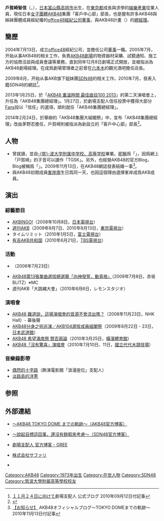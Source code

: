 {{multiple issues|
{{Notability Unreferenced|time=2019-02-20T01:22:06+00:00}}
{{blpsources|time=2019-02-20T01:22:06+00:00}}
{{primarysources|time=2019-02-20T01:22:06+00:00}}
{{更新|time=2019-02-15T20:49:01+00:00}}
}}
{{藝人
|姓名 = 戶賀崎智信<br/>{{lang|ja|とがさきとものぶ}}
|原名 = {{lang|ja|戸賀崎智信}}
|羅馬拼音 = Togasaki Tomonobu
|類型 = 幕後
|國籍 = {{JPN}}
|出生日期 = {{birth date and age|1973|11|15}}<br/>[[日本|日本]][[富山縣|富山縣]][[高岡市|高岡市]]
|逝世日期 = 
|逝世地點 = 
|職業 = [[AKB48|AKB48]]客戶中心部部長
|配偶 = {{marriage|已婚|2009}}
|出道日期 = 2005年12月8日
|經紀公司 = [[AKS|AKS]]
|相關團體 = [[AKB48|AKB48]]、[[SDN48|SDN48]]、[[SKE48|SKE48]]、[[NMB48|NMB48]]、[[HKT48|HKT48]]
}}
'''戶賀崎智信'''（{{lang-ja|戸賀崎 智信}}，{{bd|1973年|11月15日}}），[[日本|日本]][[富山縣|富山縣]][[高岡市|高岡市]]出生，在[[東京都|東京都]]成長與求學的[[娛樂|娛樂產業]]從業人員，現任日本[[女子團體|女子團體]][[AKB48|AKB48]]集團「客戶中心部」部長，也是握有許多AKB48與姊妹團體成員經紀權的[[office48|office48]][[經紀公司|經紀公司]][[董事|董事]]，與AKB48計畫（{{lang|ja|AKB48プロジェクト}}）的[[總經理|總經理]]。

==簡歷==
2004年7月13日，成立[[office48|office48]]經紀公司，並擔任公司[[董事|董事]]一職。2005年7月，开始从事AKB48的相关工作，負責[[AKB48劇場|AKB48劇場]]的物資器材采購、試鏡通知、施工方的協商洽談與成員會議等業務，直到同年12月8日劇場正式開放，並被指派為AKB48劇場經理。在成爲劇場管理者之前曾在[[六本木|六本木]]的觀光酒吧擔任店長。

2009年8月，开始从事AKB旗下姐妹團[[SDN48|SDN48]]的相关工作。2010年7月，發表入籍SDN48的網誌<ref>[http://gree.jp/gekijyo_shihainin/blog/entry/495062392 １１月２４日に向けて]劇場支配人 公式ブログ 2010年09月12日付記事</ref>。

2013年1月25日，於「[[AKB48_重溫時間_最佳曲目100_2013|AKB48 重溫時間 最佳曲目100 2013]]」的第二天演唱會上，升任為「AKB48集團總經理」。1月27日，於劇場支配人信任投票中獲得大部分[[愛好者|Fans]]投以「信任」的選項，順利就任「AKB48集團總經理」。

2014年2月24日，於{{link-ja|Zepp DiverCity Tokyo|Zepp}}舉辦的「AKB48集團大組閣祭」中，宣布「AKB48集團總經理」改由茅野忍擔任，戶賀崎則被指派為新設立的「客戶中心部」部長<ref>{{cite web |url=http://www.akb48.co.jp/page/daisokaku/staff.php |script-title=ja:スタッフ人事 |publisher=AKB48官方網站 |language=ja |date=2014-02-24 |accessdate=2014-02-26 |archive-date=2014-03-03 |archive-url=https://web.archive.org/web/20140303105826/http://www.akb48.co.jp/page/daisokaku/staff.php |dead-url=no }}</ref>。

== 人物 ==
* 曾就讀{{link-ja|筑波大學附屬小學|筑波大学附属小学校}}，並自[[筑波大学附属中学校、高等学校|-{筑}-波大学附属中学校、高等学校]]畢業。[[昵稱|昵稱]]爲「{{lang|ja|トガちゃん}}」，因爲網上「戸賀崎」的子音可以讀作「TGSK」。另外，也經營AKB48的官方Blog，Blog被稱爲「{{lang|ja|トガブロ}}」。2009年11月13日，在AKB48網誌發表結婚一事<ref>[http://ameblo.jp/akihabara48/entry-10705812928.html 【お知らせ】] {{Wayback|url=http://ameblo.jp/akihabara48/entry-10705812928.html |date=20101116165438 }} AKB48オフィシャルブログ〜TOKYO DOMEまでの軌跡〜2010年11月13日付記事</ref>。
* 與AKB48初期成員[[峯岸南|峯岸南]]生日爲同一天，也因這個理由選擇峯岸成爲AKB成員。

== 演出 ==
=== 綜藝節目 ===
* [[AKBINGO!|AKBINGO!]]（2008年10月8日，[[日本電視台|日本電視台]]）
* [[週刊AKB|週刊AKB]]（2009年8月7日、2010年8月13日，[[東京電視台|東京電視台]]）
* タイムリミット（2010年1月5日，[[富士電視台|富士電視台]]）
* [[有吉AKB共和国|有吉AKB共和国]]（2010年6月21日，[[TBS電視台|TBS電視台]]）

=== 活動 ===
* {{lang|ja|AKB48と行く花やしきツアー}}（2006年7月23日）
* [[AKB48第13張單曲選拔總選舉「向神發誓，動真格」|AKB48第13張單曲選拔總選舉「向神發誓，動真格」]]（2009年7月8日，赤坂BLITZ）※MC
* 週刊AKB「大跳繩大會」（2010年6月6日，レモンスタジオ）

=== 演唱會 ===
* [[AKB48_難道說，這場演唱會的音源不會流出嗎？|AKB48 難道說，這場演唱會的音源不會流出嗎？]]（2008年11月23日，NHK Hall）- 幕後聲
* [[AKB48分身之術巡演／AKB104選拔成員組閣祭|AKB48分身之術巡演／AKB104選拔成員組閣祭]]（2009年8月22日 - 23日，[[日本武道館|日本武道館]]）
* [[AKB48_希望滿席祭_贊否兩論|AKB48 希望滿席祭 贊否兩論]]（2010年3月25日，[[橫濱體育館|橫濱體育館]]）
* [[AKB48「沒有驚喜」演唱會|AKB48「沒有驚喜」演唱會]]（2010年7月10日、11日，[[國立代代木競技場|國立代代木競技場]]）

=== 音樂錄影帶 ===
* [[變成櫻花樹|偶然的十字路]]（飾演電影館「浪漫座位」支配人）
* [[請給我愛|淡路島的洋蔥]]

== 参照 ==
{{Reflist}}

== 外部連結 ==
* {{ja}}[http://ameblo.jp/akihabara48/ 〜AKB48 TOKYO DOME までの軌跡〜（AKB48官方博客）] {{Wayback|url=http://ameblo.jp/akihabara48/ |date=20110103063145 }}
* {{ja}}[http://ameblo.jp/sdn48official/ 〜說起目標這回事，還沒有餘暇來考慮〜（SDN48官方博客）] {{Wayback|url=http://ameblo.jp/sdn48official/ |date=20091214045727 }}
* {{ja}}[http://gree.jp/gekijyo_shihainin/blog/ 劇場支配人 官方博客 - GREE] {{Wayback|url=http://gree.jp/gekijyo_shihainin/blog/ |date=20111117014019 }}
* {{ja}}[https://web.archive.org/web/20120121130621/http://www.safari.tl/ 株式会社サファリ]
* {{ja}}{{Twitter|tgsk48}}
{{AKB48}}
{{SDN48}}
{{office48}}

{{DEFAULTSORT:Togasaki Tomonobu}}
[[Category:AKB48|Category:AKB48]]
[[Category:1973年出生|Category:1973年出生]]
[[Category:在世人物|Category:在世人物]]
[[Category:SDN48|Category:SDN48]]
[[Category:筑波大學附屬高等學校校友|Category:筑波大學附屬高等學校校友]]